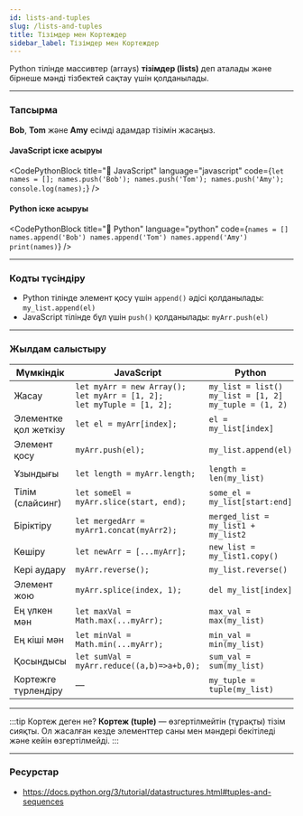 ```yaml
---
id: lists-and-tuples
slug: /lists-and-tuples
title: Тізімдер мен Кортеждер
sidebar_label: Тізімдер мен Кортеждер
---
```




Python тілінде массивтер (arrays) **тізімдер (lists)** деп аталады және бірнеше мәнді тізбектей сақтау үшін қолданылады.

---

### Тапсырма

**Bob**, **Tom** және **Amy** есімді адамдар тізімін жасаңыз.

#### JavaScript іске асыруы
<CodePythonBlock
  title="📄 JavaScript"
  language="javascript"
  code={`let names = [];
names.push('Bob');
names.push('Tom');
names.push('Amy');
console.log(names);`}
/>


#### Python іске асыруы
<CodePythonBlock
  title="📄 Python"
  language="python"
  code={`names = []
names.append('Bob')
names.append('Tom')
names.append('Amy')
print(names)`}
/>


---

### Кодты түсіндіру

- Python тілінде элемент қосу үшін `append()` әдісі қолданылады: `my_list.append(el)`  
- JavaScript тілінде бұл үшін `push()` қолданылады: `myArr.push(el)`

---

### Жылдам салыстыру

| Мүмкіндік        | JavaScript                              | Python                                |
|------------------|------------------------------------------|----------------------------------------|
| Жасау            | `let myArr = new Array();` <br /> `let myArr = [1, 2];` <br /> `let myTuple = [1, 2];` | `my_list = list()` <br /> `my_list = [1, 2]` <br /> `my_tuple = (1, 2)` |
| Элементке қол жеткізу | `let el = myArr[index];`               | `el = my_list[index]`                 |
| Элемент қосу     | `myArr.push(el);`                        | `my_list.append(el)`                  |
| Ұзындығы         | `let length = myArr.length;`             | `length = len(my_list)`               |
| Тілім (слайсинг) | `let someEl = myArr.slice(start, end);`  | `some_el = my_list[start:end]`        |
| Біріктіру        | `let mergedArr = myArr1.concat(myArr2);` | `merged_list = my_list1 + my_list2`   |
| Көшіру           | `let newArr = [...myArr];`               | `new_list = my_list1.copy()`          |
| Кері аудару      | `myArr.reverse();`                       | `my_list.reverse()`                   |
| Элемент жою      | `myArr.splice(index, 1);`                | `del my_list[index]`                  |
| Ең үлкен мән     | `let maxVal = Math.max(...myArr);`       | `max_val = max(my_list)`              |
| Ең кіші мән      | `let minVal = Math.min(...myArr);`       | `min_val = min(my_list)`              |
| Қосындысы        | `let sumVal = myArr.reduce((a,b)=>a+b,0);`| `sum_val = sum(my_list)`              |
| Кортежге түрлендіру | —                                     | `my_tuple = tuple(my_list)`           |

---

:::tip Кортеж деген не?
**Кортеж (tuple)** — өзгертілмейтін (тұрақты) тізім сияқты. Ол жасалған кезде элементтер саны мен мәндері бекітіледі және кейін өзгертілмейді.
:::

---

### Ресурстар

- https://docs.python.org/3/tutorial/datastructures.html#tuples-and-sequences
